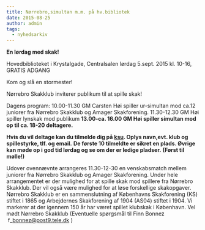 ```yaml
---
title: Nørrebro,simultan m.m. på hv.bibliotek
date: 2015-08-25
author: admin
tags:
  - nyhedsarkiv
---
```


**En lørdag med skak!**

Hovedbiblioteket i Krystalgade, Centralsalen lørdag 5.sept. 2015 kl. 10-16, GRATIS ADGANG

Kom og slå en stormester!

Nørrebro Skakklub inviterer publikum til at spille skak!

Dagens program: 10.00-11.30 GM Carsten Høi spiller ur-simultan mod ca.12 juniorer fra Nørrebro Skakklub og Amager Skakforening. 11.30-12.30 GM Høi spiller lynskak mod publikum **13.00-ca. 16.00 GM Høi spiller simultan mod op til ca. 18-20 deltagere.**

**Hvis du vil deltage kan du tilmelde dig på [ksu](http://www.ksu.dk/kalender/dotnet/viskalender.aspx?id=1493). Oplys navn,evt. klub og spillestyrke, tlf. og email.** **De første 10 tilmeldte er sikret en plads. Øvrige kan møde op i god tid lørdag og se om der er ledige pladser.** **(Først til mølle!)**

Udover ovennævnte arrangeres 11.30-12-30 en venskabsmatch mellem juniorer fra Nørrebro Skakklub og Amager Skakforening. Under hele arrangementet er der mulighed for at spille skak mod spillere fra Nørrebro Skakklub. Der vil også være mulighed for at løse forskellige skakopgaver. Nørrebro Skakklub er en sammenslutning af Københavns Skakforening (KS) stiftet i 1865 og Arbejdernes Skakforening af 1904 (AS04) stiftet i 1904. Vi markerer at der igennem 150 år har været spillet klubskak i København. Vel mødt Nørrebro Skakklub (Eventuelle spørgsmål til Finn Bonnez    f\_bonnez@post9.tele.dk )

